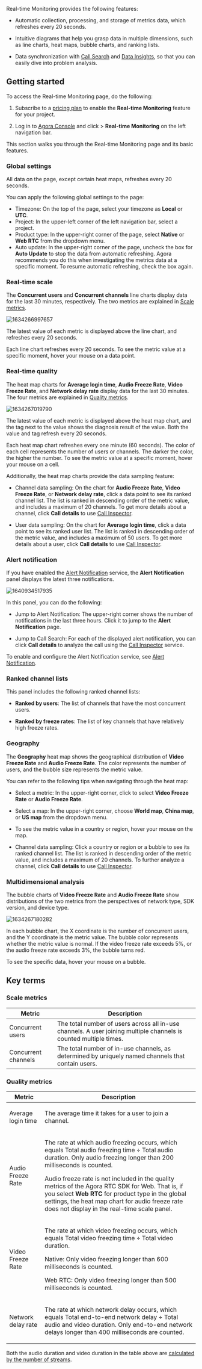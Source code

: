 

Real-time Monitoring provides the following features:

-   Automatic collection, processing, and storage of metrics data, which refreshes every 20 seconds.

-   Intuitive diagrams that help you grasp data in multiple dimensions, such as line charts, heat maps, bubble charts, and ranking lists.

-   Data synchronization with [Call Search](call-search) and [Data Insights](data-insight), so that you can easily dive into problem analysis.

## Getting started

To access the Real-time Monitoring page, do the following:

1.  Subscribe to a [pricing plan](/agora-analytics/reference/pricing) to enable the **Real-time Monitoring** feature for your project.

2.  Log in to [Agora Console](https://console.agora.io/) and click **<Vpd k="NAME"/>** &gt; **Real-time Monitoring** on the left navigation bar.

This section walks you through the Real-time Monitoring page and its basic features.

### Global settings

All data on the page, except certain heat maps, refreshes every 20 seconds.

You can apply the following global settings to the page:
- Timezone: On the top of the page, select your timezone as **Local** or **UTC**.
- Project: In the upper-left corner of the left navigation bar, select a project.
- Product type: In the upper-right corner of the page, select **Native** or **Web RTC** from the dropdown menu.
- Auto update: In the upper-right corner of the page, uncheck the box for **Auto Update** to stop the data from automatic refreshing. Agora recommends you do this when investigating the metrics data at a specific moment. To resume automatic refreshing, check the box again.

### Real-time scale

The **Concurrent users** and **Concurrent channels** line charts display data for the last 30 minutes, respectively. The two metrics are explained in [Scale metrics](#scale-metrics).

![1634266997657](https://web-cdn.agora.io/docs-files/1634266997657)

The latest value of each metric is displayed above the line chart, and refreshes every 20 seconds.

Each line chart refreshes every 20 seconds. To see the metric value at a specific moment, hover your mouse on a data point.

### Real-time quality

The heat map charts for **Average login time**, **Audio Freeze Rate**, **Video Freeze Rate**, and **Network delay rate** display data for the last 30 minutes. The four metrics are explained in [Quality metrics](#quality-metrics).

![1634267019790](https://web-cdn.agora.io/docs-files/1634267019790)

The latest value of each metric is displayed above the heat map chart, and the tag next to the value shows the diagnosis result of the value. Both the value and tag refresh every 20 seconds.

Each heat map chart refreshes every one minute (60 seconds). The color of each cell represents the number of users or channels. The darker the color, the higher the number. To see the metric value at a specific moment, hover your mouse on a cell.

Additionally, the heat map charts provide the data sampling feature:

-   Channel data sampling: On the chart for **Audio Freeze Rate**, **Video Freeze Rate**, or **Network delay rate**, click a data point to see its ranked channel list. The list is ranked in descending order of the metric value, and includes a maximum of 20 channels. To get more details about a channel, click **Call details** to use [Call Inspector](../analyze/call-inspector/call-search).

-   User data sampling: On the chart for **Average login time**, click a data point to see its ranked user list. The list is ranked in descending order of the metric value, and includes a maximum of 50 users. To get more details about a user, click **Call details** to use [Call Inspector](call-search).

### Alert notification

If you have enabled the [Alert Notification](./alarm) service, the **Alert Notification** panel displays the latest three notifications.

![1640934517935](https://web-cdn.agora.io/docs-files/1640934517935)

In this panel, you can do the following:

-   Jump to Alert Notification: The upper-right corner shows the number of notifications in the last three hours. Click it to jump to the **Alert Notification** page.

-   Jump to Call Search: For each of the displayed alert notification, you can click **Call details** to analyze the call using the [Call Inspector](call-search) service.

To enable and configure the Alert Notification service, see [Alert Notification](./alarm).

### Ranked channel lists

This panel includes the following ranked channel lists:

-   **Ranked by users**: The list of channels that have the most concurrent users.

-   **Ranked by freeze rates**: The list of key channels that have relatively high freeze rates.

### Geography

The **Geography** heat map shows the geographical distribution of **Video Freeze Rate** and **Audio Freeze Rate**. The color represents the number of users, and the bubble size represents the metric value.

You can refer to the following tips when navigating through the heat map:

-   Select a metric: In the upper-right corner, click to select **Video Freeze Rate** or **Audio Freeze Rate**.

-   Select a map: In the upper-right corner, choose **World map**, **China map**, or **US map** from the dropdown menu.

-   To see the metric value in a country or region, hover your mouse on the map.

-   Channel data sampling: Click a country or region or a bubble to see its ranked channel list. The list is ranked in descending order of the metric value, and includes a maximum of 20 channels. To further analyze a channel, click **Call details** to use [Call Inspector](call-search).

### Multidimensional analysis

The bubble charts of **Video Freeze Rate** and **Audio Freeze Rate** show distributions of the two metrics from the perspectives of network type, SDK version, and device type.

![1634267180282](https://web-cdn.agora.io/docs-files/1634267180282)

In each bubble chart, the X coordinate is the number of concurrent users, and the Y coordinate is the metric value. The bubble color represents whether the metric value is normal. If the video freeze rate exceeds 5%, or the audio freeze rate exceeds 3%, the bubble turns red.

To see the specific data, hover your mouse on a bubble.

## Key terms

### Scale metrics

| Metric              | Description                                                                                                       |
|---------------------|-------------------------------------------------------------------------------------------------------------------|
| Concurrent users    | The total number of users across all in-use channels. A user joining multiple channels is counted multiple times. |
| Concurrent channels | The total number of in-use channels, as determined by uniquely named channels that contain users.                 |

### Quality metrics

<table>
<colgroup>
<col/>
<col/>
</colgroup>
<thead>
<tr>
<th>Metric</th>
<th>Description</th>
</tr>
</thead>
<tbody>
<tr class="odd">
<td><p>Average login time</p></td>
<td><p>The average time it takes for a user to join a channel.</p></td>
</tr>
<tr class="even">
<td><p>Audio Freeze Rate</p></td>
<td><p>The rate at which audio freezing occurs, which equals Total audio freezing time ÷ Total audio duration. Only audio freezing longer than 200 milliseconds is counted.</p>
<p>Audio freeze rate is not included in the quality metrics of the Agora RTC SDK for Web. That is, if you select <strong>Web RTC</strong> for product type in the global settings, the heat map chart for audio freeze rate does not display in the real-time scale panel.</p></td>
</tr>
<tr class="odd">
<td><p>Video Freeze Rate</p></td>
<td><p>The rate at which video freezing occurs, which equals Total video freezing time ÷ Total video duration.</p>
<p>Native: Only video freezing longer than 600 milliseconds is counted.</p>
<p>Web RTC: Only video freezing longer than 500 milliseconds is counted.</p></td>
</tr>
<tr class="even">
<td><p>Network delay rate</p></td>
<td><p>The rate at which network delay occurs, which equals Total end-to-end network delay ÷ Total audio and video duration. Only end-to-end network delays longer than 400 milliseconds are counted.</p></td>
</tr>
</tbody>
</table>

Both the audio duration and video duration in the table above are [calculated by the number of streams](/agora-analytics/reference/billing-policies#how-does-agora-calculate-service-minutes).
